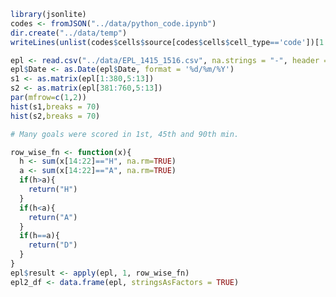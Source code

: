 ```{r}
library(jsonlite)
codes <- fromJSON("../data/python_code.ipynb")
dir.create("../data/temp")
writeLines(unlist(codes$cells$source[codes$cells$cell_type=='code'])[1:2],"../data/temp/python_code.py")
```

```{r}
epl <- read.csv("../data/EPL_1415_1516.csv", na.strings = "-", header = TRUE, colClasses = c(rep("character",4),rep("integer",9),rep("character",9)))
epl$Date <- as.Date(epl$Date, format = '%d/%m/%Y')
s1 <- as.matrix(epl[1:380,5:13])
s2 <- as.matrix(epl[381:760,5:13])
par(mfrow=c(1,2))
hist(s1,breaks = 70)
hist(s2,breaks = 70)

# Many goals were scored in 1st, 45th and 90th min.

row_wise_fn <- function(x){
  h <- sum(x[14:22]=="H", na.rm=TRUE)
  a <- sum(x[14:22]=="A", na.rm=TRUE)
  if(h>a){
    return("H")
  }
  if(h<a){
    return("A")
  }
  if(h==a){
    return("D")
  }
}
epl$result <- apply(epl, 1, row_wise_fn)
epl2_df <- data.frame(epl, stringsAsFactors = TRUE)
```